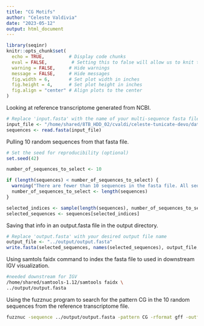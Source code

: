 ```yaml
---
title: "CG Motifs"
author: "Celeste Valdivia"
date: "2023-05-12"
output: html_document
---
```


```r
library(seqinr)
knitr::opts_chunk$set(
  echo = TRUE,         # Display code chunks
  eval = FALSE,         # Setting this to false will allow us to knit the document without evaluating code chunks
  warning = FALSE,     # Hide warnings
  message = FALSE,     # Hide messages
  fig.width = 6,       # Set plot width in inches
  fig.height = 4,      # Set plot height in inches
  fig.align = "center" # Align plots to the center
)
```


Looking at reference transcriptome generated from NCBI.
```r

# Replace 'input.fasta' with the name of your multi-sequence fasta file
input_file <- "/home/shared/8TB_HDD_02/cvaldi/celeste-tunicate-devo/data/sequence.fasta"
sequences <- read.fasta(input_file)

```

Pulling 10 random sequences from that fasta file.
```r
# Set the seed for reproducibility (optional)
set.seed(42)

number_of_sequences_to_select <- 10

if (length(sequences) < number_of_sequences_to_select) {
  warning("There are fewer than 10 sequences in the fasta file. All sequences will be selected.")
  number_of_sequences_to_select <- length(sequences)
}

selected_indices <- sample(length(sequences), number_of_sequences_to_select)
selected_sequences <- sequences[selected_indices]

```

Saving that info in an output.fasta file in the output directory.
```r
# Replace 'output.fasta' with your desired output file name
output_file <- "../output/output.fasta"
write.fasta(selected_sequences, names(selected_sequences), output_file, open = "w")
```


Using samtols faidx command to index the fasta file to used in downstream IGV visualization.
```bash
#needed downstream for IGV
/home/shared/samtools-1.12/samtools faidx \
../output/output.fasta
```

Using the fuzznuc program to search for the pattern CG in the 10 random sequences from the reference transcriptome file.
```bash
fuzznuc -sequence ../output/output.fasta -pattern CG -rformat gff -outfile ../output/CGoutput.gff
```